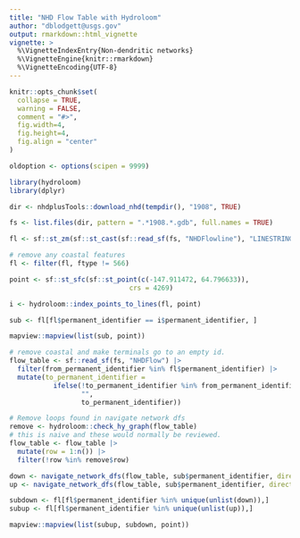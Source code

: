 ```yaml
---
title: "NHD Flow Table with Hydroloom"
author: "dblodgett@usgs.gov"
output: rmarkdown::html_vignette
vignette: >
  %\VignetteIndexEntry{Non-dendritic networks}
  %\VignetteEngine{knitr::rmarkdown}
  %\VignetteEncoding{UTF-8}
---
```



```r
knitr::opts_chunk$set(
  collapse = TRUE,
  warning = FALSE,
  comment = "#>",
  fig.width=4,
  fig.height=4,
  fig.align = "center"
)

oldoption <- options(scipen = 9999)

```

```r
library(hydroloom)
library(dplyr)

dir <- nhdplusTools::download_nhd(tempdir(), "1908", TRUE)

fs <- list.files(dir, pattern = ".*1908.*.gdb", full.names = TRUE)

fl <- sf::st_zm(sf::st_cast(sf::read_sf(fs, "NHDFlowline"), "LINESTRING"))

# remove any coastal features
fl <- filter(fl, ftype != 566)

point <- sf::st_sfc(sf::st_point(c(-147.911472, 64.796633)), 
                              crs = 4269)

i <- hydroloom::index_points_to_lines(fl, point)

sub <- fl[fl$permanent_identifier == i$permanent_identifier, ]

mapview::mapview(list(sub, point))

# remove coastal and make terminals go to an empty id.
flow_table <- sf::read_sf(fs, "NHDFlow") |>
  filter(from_permanent_identifier %in% fl$permanent_identifier) |>
  mutate(to_permanent_identifier = 
           ifelse(!to_permanent_identifier %in% from_permanent_identifier, 
                  "", 
                  to_permanent_identifier))

# Remove loops found in navigate network dfs
remove <- hydroloom::check_hy_graph(flow_table)
# this is naive and these would normally be reviewed.
flow_table <- flow_table |>
  mutate(row = 1:n()) |>
  filter(!row %in% remove$row)

down <- navigate_network_dfs(flow_table, sub$permanent_identifier, direction = "down")
up <- navigate_network_dfs(flow_table, sub$permanent_identifier, direction = "up")

subdown <- fl[fl$permanent_identifier %in% unique(unlist(down)),]
subup <- fl[fl$permanent_identifier %in% unique(unlist(up)),]

mapview::mapview(list(subup, subdown, point))
```
